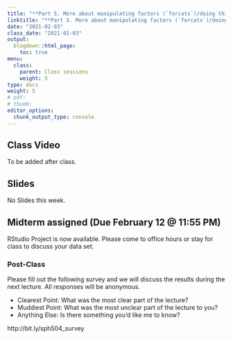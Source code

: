 ```yaml
---
title: "**Part 5. More about manipulating factors (`forcats`)/doing things with multiple tables/functions()**"
linktitle: "**Part 5. More about manipulating factors (`forcats`)/doing things with multiple tables/functions()**"
date: "2021-02-03"
class_date: "2021-02-03"
output:
  blogdown::html_page:
    toc: true
menu:
  class:
    parent: Class sessions
    weight: 5
type: docs
weight: 5
# pdf: 
# thumb: 
editor_options: 
  chunk_output_type: console
---
```


## Class Video

To be added after class.

## Slides

No Slides this week.

## Midterm assigned (Due February 12 @ 11:55 PM)

RStudio Project is now available. Please come to office hours or stay for class to discuss your data set.

### Post-Class

Please fill out the following survey and we will discuss the results during the next lecture. All responses will be anonymous.

- Clearest Point: What was the most clear part of the lecture?
- Muddiest Point: What was the most unclear part of the lecture to you?
- Anything Else: Is there something you'd like me to know?

http://bit.ly/sph504_survey

